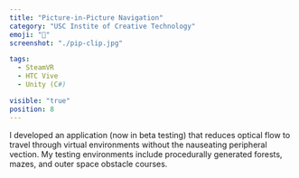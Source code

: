```yaml
---
title: "Picture-in-Picture Navigation"
category: "USC Instite of Creative Technology"
emoji: "🔬"
screenshot: "./pip-clip.jpg"

tags:
  - SteamVR
  - HTC Vive
  - Unity (C#)

visible: "true"
position: 8
---
```


I developed an application (now in beta testing) that reduces optical flow to travel through virtual environments without the nauseating peripheral vection. My testing environments include procedurally generated forests, mazes, and outer space obstacle courses.
